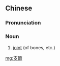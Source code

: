 {{also|支节}}
==Chinese==
{{zh-forms|s=支节}}

===Pronunciation===
{{zh-pron
|m=zhījié
|c=zi1 zit3
|cat=n
}}

===Noun===
{{zh-noun}}

# [[joint]] (of bones, etc.)

[[mg:支節]]